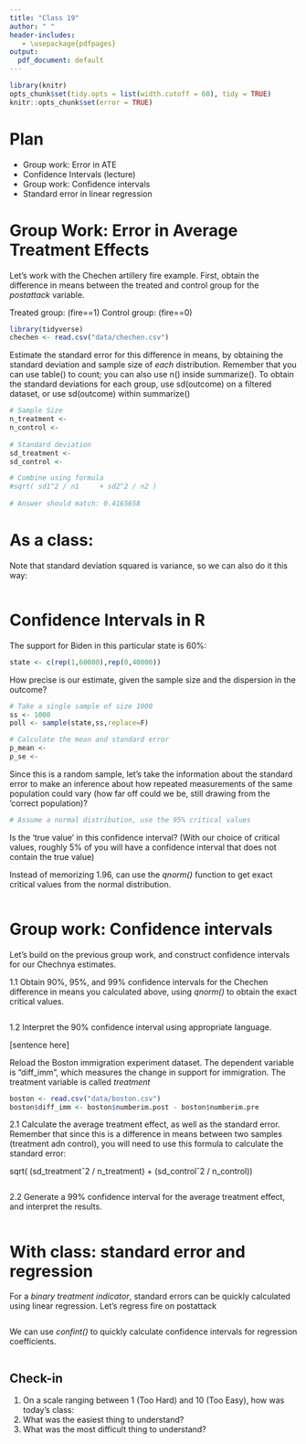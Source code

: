 ```yaml
---
title: "Class 19"
author: " "
header-includes:
   - \usepackage{pdfpages}
output:
  pdf_document: default
---
```


```r
library(knitr)
opts_chunk$set(tidy.opts = list(width.cutoff = 60), tidy = TRUE)
knitr::opts_chunk$set(error = TRUE)
```

# Plan

- Group work: Error in ATE
- Confidence Intervals (lecture)
- Group work: Confidence intervals
- Standard error in linear regression

# Group Work: Error in Average Treatment Effects

Let's work with the Chechen artillery fire example. First, obtain the difference in means between the treated and control group for the _postattack_ variable.

Treated group: (fire==1)
Control group: (fire==0)

```r
library(tidyverse)
chechen <- read.csv("data/chechen.csv")

```

Estimate the standard error for this difference in means, by obtaining the standard deviation and sample size of _each_ distribution. Remember that you can use table() to count; you can also use n() inside summarize(). To obtain the standard deviations for each group, use sd(outcome) on a filtered dataset, or use sd(outcome) within summarize()

```r

# Sample Size
n_treatment <- 
n_control <- 
  
# Standard deviation
sd_treatment <-
sd_control <-  	

# Combine using formula
#sqrt( sd1^2 / n1     + sd2^2 / n2 )
  
# Answer should match: 0.4165658
```

# As a class:

Note that standard deviation squared is variance, so we can also do it this way:

```r

```


# Confidence Intervals in R

The support for Biden in this particular state is 60%:

```r
state <- c(rep(1,60000),rep(0,40000))
```

How precise is our estimate, given the sample size and the dispersion in the outcome?

```r
# Take a single sample of size 1000
ss <- 1000
poll <- sample(state,ss,replace=F)

# Calculate the mean and standard error
p_mean <- 
p_se <- 
```

Since this is a random sample, let's take the information about the standard error to make an inference about how repeated measurements of the same population could vary (how far off could we be, still drawing from the 'correct population)?

```r
# Assume a normal distribution, use the 95% critical values

```

Is the 'true value' in this confidence interval? (With our choice of critical values, roughly 5% of you will have a confidence interval that does not contain the true value)

Instead of memorizing 1.96, can use the _qnorm()_ function to get exact critical values from the normal distribution.

```r

```



# Group work: Confidence intervals  

Let's build on the previous group work, and construct confidence intervals for our Chechnya estimates.

1.1 Obtain 90%, 95%, and 99% confidence intervals for the Chechen difference in means you calculated above, using _qnorm()_ to obtain the exact critical values.

```r

```

1.2 Interpret the 90% confidence interval using appropriate language. 

[sentence here]

Reload the Boston immigration experiment dataset. The dependent variable is "diff_imm", which measures the change in support for immigration. The treatment variable is called _treatment_

```r
boston <- read.csv("data/boston.csv")
boston$diff_imm <- boston$numberim.post - boston$numberim.pre
```

2.1 Calculate the average treatment effect, as well as the standard error. Remember that since this is a difference in means between two samples (treatment adn control), you will need to use this formula to calculate the standard error:

sqrt( (sd_treatmentˆ2 / n_treatment) + (sd_controlˆ2 / n_control))

```r
```

2.2 Generate a 99% confidence interval for the average treatment effect, and interpret the results.

```r

```


# With class: standard error and regression

For a _binary treatment indicator_, standard errors can be quickly calculated using linear regression. Let's regress fire on postattack 

```r

```

We can use _confint()_ to quickly calculate confidence intervals for regression coefficients.

```r

```


## Check-in

1. On a scale ranging between 1 (Too Hard) and 10 (Too Easy), how was today's class: 
2. What was the easiest thing to understand?
3. What was the most difficult thing to understand?



